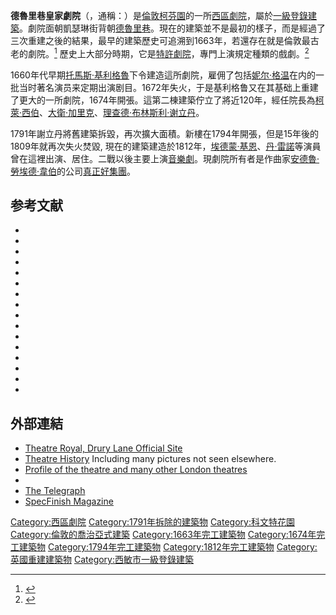 {{noteTA
|G1=UK Places
|1=zh-cn:科文特花园; zh-tw:柯芬園; zh-hk:高雲花園;
|2=zh-cn:威斯敏斯特; zh-tw:西敏; zh-hk:西敏;
}}
{{Infobox Theatre
|name           = {{lang|en|Theatre Royal, Drury Lane}}
|image          = Drury lane interior 1808.jpg
|caption        = 1808年劇院內景
|address        = 凱瑟琳街（Catherine Street）
|city           = 倫敦[[威斯敏斯特市|威斯敏斯特市]]
|country        =
|designation    = [[英國登錄建築|一級登錄建築]]
|latitude       = 51.512778
|longitude      = -0.120556
|architect      = [[托馬斯·基利格魯|托馬斯·基利格魯]]（1663）
|owner          = [[真正好集團|真正好集團]]
|capacity       = 2,196（四階）
|opened         = {{Start date|1663}}
|yearsactive    =
|rebuilt        = {{Plainlist|
* 1674 [[克里斯多佛·雷恩|克里斯多佛·雷恩]]
* 1794 [[亨利·霍蘭德_(建築師)|亨利·霍蘭德]]
* 1812 [[本傑明·迪恩·懷亞特|本傑明·迪恩·懷亞特]]
}}
|closed         =
|othernames     = Theatre Royal, Bridges St
|website        = [http://www.theatreroyaldrurylane.co.uk Theatre Royal, Drury Lane homepage]
}}

'''德魯里巷皇家劇院'''（{{lang-en|Theatre Royal, Drury Lane}}，通稱：{{lang|en|Drury Lane}}）是[[倫敦|倫敦]][[柯芬園|柯芬園]]的一所[[西區劇院|西區劇院]]，屬於[[英國登錄建築|一級登錄建築]]。劇院面朝凱瑟琳街背朝[[德魯里巷|德魯里巷]]。現在的建築並不是最初的樣子，而是經過了三次重建之後的結果，最早的建築歷史可追溯到1663年，若還存在就是倫敦最古老的劇院。<ref>{{cite web |url=http://www.victorianweb.org/mt/theaters/pva234.html |title=Information from |publisher=Victorian Web |date=9 May 2007 |accessdate=20 March 2010 |archive-date=2012-04-15 |archive-url=https://web.archive.org/web/20120415043316/http://www.victorianweb.org/mt/theaters/pva234.html |dead-url=no }}</ref> 歷史上大部分時期，它是[[特許劇院|特許劇院]]，專門上演規定種類的戲劇。<ref>{{cite web |url=http://everything2.com/index.pl?node_id=1229543 |title=Definition from the Everything 2 website |publisher=Everything2.com |date=6 January 2002 |accessdate=20 March 2010 |archive-date=2015-04-13 |archive-url=https://web.archive.org/web/20150413010920/http://everything2.com/index.pl?node_id=1229543 |dead-url=no }}</ref>

1660年代早期[[托馬斯·基利格魯|托馬斯·基利格魯]]下令建造這所劇院，雇佣了包括[[妮尔·格温|妮尔·格温]]在内的一批当时著名演员来定期出演剧目。1672年失火，于是基利格鲁又在其基础上重建了更大的一所劇院，1674年開張。這第二棟建築佇立了將近120年，經任院長為[[柯萊·西伯|柯萊·西伯]]、[[大衛·加里克|大衛·加里克]]、[[理查德·布林斯利·谢立丹|理查德·布林斯利·谢立丹]]。

1791年謝立丹將舊建築拆毀，再次擴大面積。新樓在1794年開張，但是15年後的1809年就再次失火焚毀, 現在的建築建造於1812年，[[埃德蒙·基恩|埃德蒙·基恩]]、[[丹·雷諾|丹·雷諾]]等演員曾在這裡出演、居住。二戰以後主要上演[[音樂劇|音樂劇]]。現劇院所有者是作曲家[[安德魯·勞埃德·韋伯|安德魯·勞埃德·韋伯]]的公司[[真正好集團|真正好集團]]。

==参考文献==
{{reflist}}
* {{cite book|title=Sheridan Studies|chapter=Theatre in the age of Garrick and Sheridan|author=Auburn, Mark S|editor=James Morwood, David Crane eds.|publisher=Cambridge University Press|year=1995|isbn=0-521-46466-8|pages=7–46}}
* {{cite book|author=Bradby, David; Jame, Louis; Sharratt, Bernard|title=Performance and Politics in Popular Drama|year=1981|publisher=Cambridge University Press|isbn=0-521-28524-0}}
* {{cite book|author=Dobbs, Brian|title=Drury Lane: Three Centuries of the Theatre Royal, 1663–1971|url=https://archive.org/details/drurylanethreece0000dobb|publisher=Cassell|year=1972}}
* {{cite book |author=Earl, John; Sell, Michael |title=Guide to British Theatres 1750–1950 |pp=107–8 |publisher=Theatres Trust |year=2000 |isbn=0-7136-5688-3}}
* {{cite book|author=Faul, Michel|title=Louis Jullien: musique, spectacle et folie au XIXe siècle|publisher=Atlantica|year=2006|isbn=2-35165-038-7 |language=fr}}
* {{cite book|author=Hartnoll, Phyllis, ed.|title=The Oxford Companion to the Theatre|url=https://archive.org/details/oxfordcompaniont0000unse_x9q5|edition=4th|publisher=Oxford University Press|location=London|year=1983|pages=[https://archive.org/details/oxfordcompaniont0000unse_x9q5/page/230 230]–232|isbn=0-19-211546-4}}
* {{cite book|author=Hischak, Thomas S.|title=The Rodgers and Hammerstein Encyclopedia|publisher=Greenwood Publishing Group|location=Westport, Conn.|url=http://books.google.com/books?id=CsbEP_Mu50EC&pg=PA150|year=2007|isbn=978-0-313-34140-3|access-date=2015-01-30|archive-date=2014-03-27|archive-url=https://web.archive.org/web/20140327215129/http://books.google.com/books?id=CsbEP_Mu50EC&pg=PA150|dead-url=no}}
* {{cite book|author=Langhans, Edward|year=2001|chapter=The Post-1660 Theatres as Performance Spaces|editor=Owen, Sue|title=A Companion to Restoration Drama|publisher=Blackwell.}}
* {{cite book|author=Mackintosh, Iain|title=Architecture, Actor and Audience|url=https://archive.org/details/architectureacto0000mack|year=1993|publisher=Routledge UK|isbn=0-415-03183-4}}
*{{cite book | last= McConnell Stott| first=Andrew | year=2009| title=The Pantomime Life of Joseph Grimaldi| url= https://archive.org/details/pantomimelifeofj0000stot| location=Edinburgh | publisher=Cannongate Books | isbn=978-1-84767-761-7}}
* {{cite book|author=Milhous, Judith|year=1979|title=Thomas Betterton and the Management of Lincoln's Inn Fields 1695–1708|url=https://archive.org/details/thomasbettertonm0000milh|location=Carbondale, Illinois|publisher=Southern Illinois University Press|isbn=0-8093-0906-8}}
* {{cite book|author=Nagler, Alois M|title=A Source Book in Theatrical History|publisher=Courier Dover|year=1959|isbn=0-486-20515-0}}
* {{cite book|author=Smith, John Harrington|year=1948|title=The Gay Couple in Restoration Comedy|location=Cambridge|publisher=Harvard University Press}}
* {{cite web|author=Spiers, Rupert|year=2002|url=http://www.st-andrews.ac.uk/~rtheatre/Front.html|title=Restoration Theatre|accessdate=2 March 2014|deadurl=yes|archiveurl=https://web.archive.org/web/20080901225204/http://www.st-andrews.ac.uk/~rtheatre/Front.html|archivedate=2008年9月1日}}
* {{cite book|author=Stone, George Winchester; Kahrl, George M |year=1979|title=David Garrick: A Critical Biography|url=https://archive.org/details/davidgarrickcrit0000ston |location=Carbondale, Illinois|publisher=Southern Illinois University Press |isbn=978-0-8093-0931-3}}
* {{cite book|author=Thomson, Peter|editor=Banham, Martin|title=The Cambridge Guide to Theatre|url=https://archive.org/details/cambridgeguideto0000banh|publisher=Cambridge University Press|year=1995|isbn=0-521-43437-8|chapter=Drury Lane, Theatre Royal|pages=[https://archive.org/details/cambridgeguideto0000banh/page/309 309]–311}}
==外部連結 ==
{{commons category|Theatre Royal, Drury Lane}}
* [http://www.theatreroyaldrurylane.co.uk Theatre Royal, Drury Lane Official Site] {{Wayback|url=http://www.theatreroyaldrurylane.co.uk/ |date=20111107115652 }}
* [http://www.arthurlloyd.co.uk/DruryLane.htm Theatre History] {{WebCite|url=https://www.webcitation.org/689OJJKvG?url=http://www.arthurlloyd.co.uk/DruryLane.htm |date=20120603181025 |dateformat=iso }} Including many pictures not seen elsewhere.
* [http://www.victorianweb.org/mt/theaters/pva234.html Profile of the theatre and many other London theatres] {{Wayback|url=http://www.victorianweb.org/mt/theaters/pva234.html |date=20120415043316 }}
* {{Cite NIE|wstitle=Drury Lane Theatre |year=1905 |short=x}}
* [http://www.telegraph.co.uk The Telegraph] {{Wayback|url=http://www.telegraph.co.uk/ |date=20180125210837 }}
* [http://www.specfinish.co.uk SpecFinish Magazine] {{Wayback|url=http://www.specfinish.co.uk/ |date=20200628064841 }}

{{Authority control}}

[[Category:西區劇院|Category:西區劇院]]
[[Category:1791年拆除的建築物|Category:1791年拆除的建築物]]
[[Category:科文特花園|Category:科文特花園]]
[[Category:倫敦的喬治亞式建築|Category:倫敦的喬治亞式建築]]
[[Category:1663年完工建築物|Category:1663年完工建築物]]
[[Category:1674年完工建築物|Category:1674年完工建築物]]
[[Category:1794年完工建築物|Category:1794年完工建築物]]
[[Category:1812年完工建築物|Category:1812年完工建築物]]
[[Category:英國重建建築物|Category:英國重建建築物]]
[[Category:西敏市一級登錄建築|Category:西敏市一級登錄建築]]